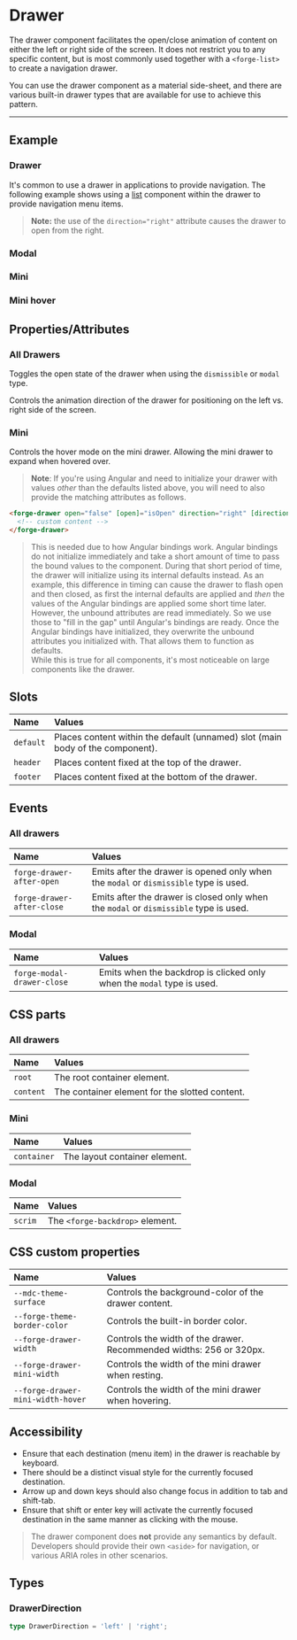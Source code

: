 
<PageSection>

# Drawer

The drawer component facilitates the open/close animation of content on either the left or right side of the screen. It does not restrict
you to any specific content, but is most commonly used together with a `<forge-list>` to create a navigation drawer.

You can use the drawer component as a material side-sheet, and there are various built-in drawer types that are available for use to achieve this pattern.

</PageSection>

---

<PageSection>

## Example

### Drawer

It's common to use a drawer in applications to provide navigation. The following example shows using a [list](?path=/docs/components-list--default) component within the
drawer to provide navigation menu items.

<LiveDemo fullWidth padded={false} layout="column" codeHtml={DrawerCodeHtml()}>
  <DrawerDemo />
</LiveDemo>

> **Note:** the use of the `direction="right"` attribute causes the drawer to open from the right.

### Modal

<LiveDemo fullWidth padded={false} layout="column" codeHtml={DrawerModalCodeHtml()} codeTs={DrawerModalCodeTs()}>
  <ModalDemo open />
</LiveDemo>

### Mini

<LiveDemo fullWidth padded={false} layout="column" codeHtml={DrawerMiniCodeHtml()}>
  <MiniDemo />
</LiveDemo>

### Mini hover

<LiveDemo fullWidth padded={false} layout="column" codeHtml={DrawerMiniHoverCodeHtml()}>
  <MiniDemo hover />
</LiveDemo>

</PageSection>

<PageSection>

## Properties/Attributes

### All Drawers

<PropertyDef name="open" type="boolean" defaultValue="true">

Toggles the open state of the drawer when using the `dismissible` or `modal` type.

</PropertyDef>

<PropertyDef name="direction" type="DrawerDirection" defaultValue="&quot;left&quot;">

Controls the animation direction of the drawer for positioning on the left vs. right side of the screen.

</PropertyDef>

### Mini

<PropertyDef name="hover" type="boolean" defaultValue="null">

Controls the hover mode on the mini drawer. Allowing the mini drawer to expand when hovered over.

</PropertyDef>

> **Note**: If you're using Angular and need to initialize your drawer with values _other_ than the defaults listed above, you will need to also provide the matching attributes as follows.
```html
<forge-drawer open="false" [open]="isOpen" direction="right" [direction]="drawerDirection">
  <!-- custom content -->
</forge-drawer>
```
> This is needed due to how Angular bindings work. Angular bindings do not initialize immediately and take a short amount of time to pass the bound values to the component. During that short period of time, the drawer will initialize using its internal defaults instead. As an example, this difference in timing can cause the drawer to flash open and then closed, as first the internal defaults are applied and _then_ the values of the Angular bindings are applied some short time later. However, the unbound attributes are read immediately. So we use those to "fill in the gap" until Angular's bindings are ready. Once the Angular bindings have initialized, they overwrite the unbound attributes you initialized with. That allows them to function as defaults.  
> While this is true for all components, it's most noticeable on large components like the drawer.

</PageSection>

<PageSection>

## Slots

| Name               | Values
| :------------------| :-----------------
| `default`          | Places content within the default (unnamed) slot (main body of the component).
| `header`             | Places content fixed at the top of the drawer.
| `footer`             | Places content fixed at the bottom of the drawer.

</PageSection>

<PageSection>

## Events

### All drawers

| Name                      | Values
| :-------------------------| :-----------------
| `forge-drawer-after-open`   | Emits after the drawer is opened only when the `modal` or `dismissible` type is used.
| `forge-drawer-after-close`  | Emits after the drawer is closed only when the `modal` or `dismissible` type is used.

### Modal

| Name                      | Values
| :-------------------------| :-----------------
| `forge-modal-drawer-close`  | Emits when the backdrop is clicked only when the `modal` type is used.


</PageSection>

<PageSection>

## CSS parts

### All drawers

| Name                            | Values
| :-------------------------------| :-----------------
| `root`                          | The root container element.
| `content`                       | The container element for the slotted content.

### Mini

| Name                            | Values
| :-------------------------------| :-----------------
| `container`                     | The layout container element.

### Modal

| Name                            | Values
| :-------------------------------| :-----------------
| `scrim`                         | The `<forge-backdrop>` element.

</PageSection>

<PageSection>

## CSS custom properties

| Name                                           | Values
| :----------------------------------------------| :-----------------
| `--mdc-theme-surface`                          | Controls the background-color of the drawer content.
| `--forge-theme-border-color`                   | Controls the built-in border color.
| `--forge-drawer-width`                         | Controls the width of the drawer. Recommended widths: 256 or 320px.
| `--forge-drawer-mini-width`                    | Controls the width of the mini drawer when resting.
| `--forge-drawer-mini-width-hover`              | Controls the width of the mini drawer when hovering.

</PageSection>

<PageSection>

## Accessibility

- Ensure that each destination (menu item) in the drawer is reachable by keyboard.
- There should be a distinct visual style for the currently focused destination.
- Arrow up and down keys should also change focus in addition to tab and shift-tab.
- Ensure that shift or enter key will activate the currently focused destination in the same manner as clicking with the mouse.

> The drawer component does **not** provide any semantics by default. Developers should provide their own `<aside>` for navigation,
> or various ARIA roles in other scenarios.

</PageSection>

<PageSection>

## Types

### DrawerDirection

```ts
type DrawerDirection = 'left' | 'right';
```

</PageSection>
